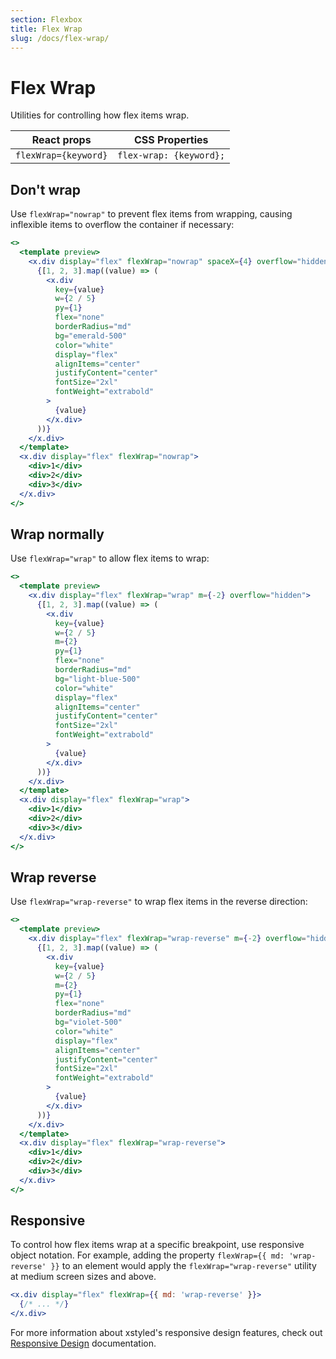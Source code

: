 ```yaml
---
section: Flexbox
title: Flex Wrap
slug: /docs/flex-wrap/
---
```


# Flex Wrap

Utilities for controlling how flex items wrap.

<carbon-ad />

| React props        | CSS Properties        |
| ------------------ | --------------------- |
| `flexWrap={keyword}` | `flex-wrap: {keyword};` |

## Don't wrap

Use `flexWrap="nowrap"` to prevent flex items from wrapping, causing inflexible items to overflow the container if necessary:

```jsx preview color=emerald
<>
  <template preview>
    <x.div display="flex" flexWrap="nowrap" spaceX={4} overflow="hidden">
      {[1, 2, 3].map((value) => (
        <x.div
          key={value}
          w={2 / 5}
          py={1}
          flex="none"
          borderRadius="md"
          bg="emerald-500"
          color="white"
          display="flex"
          alignItems="center"
          justifyContent="center"
          fontSize="2xl"
          fontWeight="extrabold"
        >
          {value}
        </x.div>
      ))}
    </x.div>
  </template>
  <x.div display="flex" flexWrap="nowrap">
    <div>1</div>
    <div>2</div>
    <div>3</div>
  </x.div>
</>
```

## Wrap normally

Use `flexWrap="wrap"` to allow flex items to wrap:

```jsx preview color=light-blue
<>
  <template preview>
    <x.div display="flex" flexWrap="wrap" m={-2} overflow="hidden">
      {[1, 2, 3].map((value) => (
        <x.div
          key={value}
          w={2 / 5}
          m={2}
          py={1}
          flex="none"
          borderRadius="md"
          bg="light-blue-500"
          color="white"
          display="flex"
          alignItems="center"
          justifyContent="center"
          fontSize="2xl"
          fontWeight="extrabold"
        >
          {value}
        </x.div>
      ))}
    </x.div>
  </template>
  <x.div display="flex" flexWrap="wrap">
    <div>1</div>
    <div>2</div>
    <div>3</div>
  </x.div>
</>
```

## Wrap reverse

Use `flexWrap="wrap-reverse"` to wrap flex items in the reverse direction:

```jsx preview color=violet
<>
  <template preview>
    <x.div display="flex" flexWrap="wrap-reverse" m={-2} overflow="hidden">
      {[1, 2, 3].map((value) => (
        <x.div
          key={value}
          w={2 / 5}
          m={2}
          py={1}
          flex="none"
          borderRadius="md"
          bg="violet-500"
          color="white"
          display="flex"
          alignItems="center"
          justifyContent="center"
          fontSize="2xl"
          fontWeight="extrabold"
        >
          {value}
        </x.div>
      ))}
    </x.div>
  </template>
  <x.div display="flex" flexWrap="wrap-reverse">
    <div>1</div>
    <div>2</div>
    <div>3</div>
  </x.div>
</>
```

## Responsive

To control how flex items wrap at a specific breakpoint, use responsive object notation. For example, adding the property `flexWrap={{ md: 'wrap-reverse' }}` to an element would apply the `flexWrap="wrap-reverse"` utility at medium screen sizes and above.

```jsx
<x.div display="flex" flexWrap={{ md: 'wrap-reverse' }}>
  {/* ... */}
</x.div>
```

For more information about xstyled's responsive design features, check out [Responsive Design](/docs/responsive-design/) documentation.
